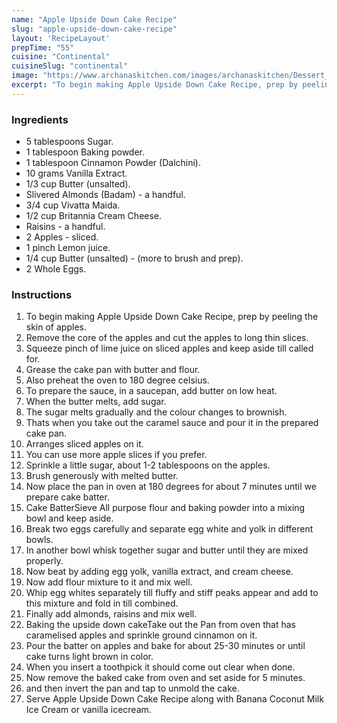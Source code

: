 ---
name: "Apple Upside Down Cake Recipe"
slug: "apple-upside-down-cake-recipe"
layout: 'RecipeLayout'
prepTime: "55"
cuisine: "Continental"
cuisineSlug: "continental"
image: "https://www.archanaskitchen.com/images/archanaskitchen/Dessert_Cakes/shutterstock_337182917.jpg"
excerpt: "To begin making Apple Upside Down Cake Recipe, prep by peeling the skin of apples"
---

### Ingredients

- 5 tablespoons Sugar.
- 1 tablespoon Baking powder.
- 1 tablespoon Cinnamon Powder (Dalchini).
- 10 grams Vanilla Extract.
- 1/3 cup Butter (unsalted).
- Slivered Almonds (Badam) - a handful.
- 3/4 cup Vivatta Maida.
- 1/2 cup Britannia Cream Cheese.
- Raisins - a handful.
- 2 Apples - sliced.
- 1 pinch Lemon juice.
- 1/4 cup Butter (unsalted) - (more to brush and prep).
- 2 Whole Eggs.

### Instructions

1. To begin making Apple Upside Down Cake Recipe, prep by peeling the skin of apples.
1. Remove the core of the apples and cut the apples to long thin slices.
1. Squeeze pinch of lime juice on sliced apples and keep aside till called for.
1. Grease the cake pan with butter and flour.
1. Also preheat the oven to 180 degree celsius.
1. To prepare the sauce, in a saucepan, add butter on low heat.
1. When the butter melts, add sugar.
1. The sugar melts gradually and the colour changes to brownish.
1. Thats when you take out the caramel sauce and pour it in the prepared cake pan.
1. Arranges sliced apples on it.
1. You can use more apple slices if you prefer.
1. Sprinkle a little sugar, about 1-2 tablespoons on the apples.
1. Brush generously with melted butter.
1. Now place the pan in oven at 180 degrees for about 7 minutes until we prepare cake batter.
1. Cake BatterSieve All purpose flour and baking powder into a mixing bowl and keep aside.
1. Break two eggs carefully and separate egg white and yolk in different bowls.
1. In another bowl whisk together sugar and butter until they are mixed properly.
1. Now beat by adding egg yolk, vanilla extract, and cream cheese.
1. Now add flour mixture to it and mix well.
1. Whip egg whites separately till fluffy and stiff peaks appear and add to this mixture and fold in till combined.
1. Finally add almonds, raisins and mix well.
1. Baking the upside down cakeTake out the Pan from oven that has caramelised apples and sprinkle ground cinnamon on it.
1. Pour the batter on apples and bake for about 25-30 minutes or until cake turns light brown in color.
1. When you insert a toothpick it should come out clear when done.
1. Now remove the baked cake from oven and set aside for 5 minutes.
1. and then invert the pan and tap to unmold the cake.
1. Serve Apple Upside Down Cake Recipe along with Banana Coconut Milk Ice Cream or vanilla icecream.
